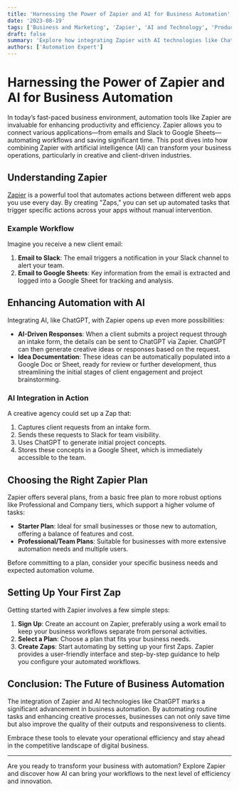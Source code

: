 ```yaml
---
title: 'Harnessing the Power of Zapier and AI for Business Automation'
date: '2023-08-19'
tags: ['Business and Marketing', 'Zapier', 'AI and Technology', 'Productivity and Workflow']
draft: false
summary: 'Explore how integrating Zapier with AI technologies like ChatGPT can streamline business processes, from client communication to idea generation.'
authors: ['Automation Expert']
---
```


# Harnessing the Power of Zapier and AI for Business Automation

In today’s fast-paced business environment, automation tools like Zapier are invaluable for enhancing productivity and efficiency. Zapier allows you to connect various applications—from emails and Slack to Google Sheets—automating workflows and saving significant time. This post dives into how combining Zapier with artificial intelligence (AI) can transform your business operations, particularly in creative and client-driven industries.

## Understanding Zapier

[Zapier](https://zapier.com) is a powerful tool that automates actions between different web apps you use every day. By creating "Zaps," you can set up automated tasks that trigger specific actions across your apps without manual intervention.

### Example Workflow

Imagine you receive a new client email:

1. **Email to Slack**: The email triggers a notification in your Slack channel to alert your team.
2. **Email to Google Sheets**: Key information from the email is extracted and logged into a Google Sheet for tracking and analysis.

## Enhancing Automation with AI

Integrating AI, like ChatGPT, with Zapier opens up even more possibilities:

- **AI-Driven Responses**: When a client submits a project request through an intake form, the details can be sent to ChatGPT via Zapier. ChatGPT can then generate creative ideas or responses based on the request.
- **Idea Documentation**: These ideas can be automatically populated into a Google Doc or Sheet, ready for review or further development, thus streamlining the initial stages of client engagement and project brainstorming.

### AI Integration in Action

A creative agency could set up a Zap that:

1. Captures client requests from an intake form.
2. Sends these requests to Slack for team visibility.
3. Uses ChatGPT to generate initial project concepts.
4. Stores these concepts in a Google Sheet, which is immediately accessible to the team.

## Choosing the Right Zapier Plan

Zapier offers several plans, from a basic free plan to more robust options like Professional and Company tiers, which support a higher volume of tasks:

- **Starter Plan**: Ideal for small businesses or those new to automation, offering a balance of features and cost.
- **Professional/Team Plans**: Suitable for businesses with more extensive automation needs and multiple users.

Before committing to a plan, consider your specific business needs and expected automation volume.

## Setting Up Your First Zap

Getting started with Zapier involves a few simple steps:

1. **Sign Up**: Create an account on Zapier, preferably using a work email to keep your business workflows separate from personal activities.
2. **Select a Plan**: Choose a plan that fits your business needs.
3. **Create Zaps**: Start automating by setting up your first Zaps. Zapier provides a user-friendly interface and step-by-step guidance to help you configure your automated workflows.

## Conclusion: The Future of Business Automation

The integration of Zapier and AI technologies like ChatGPT marks a significant advancement in business automation. By automating routine tasks and enhancing creative processes, businesses can not only save time but also improve the quality of their outputs and responsiveness to clients.

Embrace these tools to elevate your operational efficiency and stay ahead in the competitive landscape of digital business.

---

Are you ready to transform your business with automation? Explore Zapier and discover how AI can bring your workflows to the next level of efficiency and innovation.
